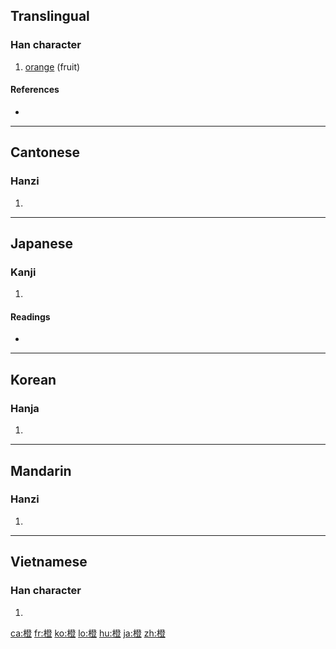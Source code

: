 ==Translingual==

===Han character===
{{Han char|rn=75|rad=木|as=12|sn=16|four=4291<sub>8</sub>|canj=木弓人廿 (DNOT)}}

# [[orange]] (fruit)

====References====
* {{Han ref|kx=0553.280|dkj=15552|dj=0942.110|hdz=21297.050|uh=6A59|ud=27225|bh=BEED|bd=48877}}

----

==Cantonese==

===Hanzi===
{{yue-hanzi|jyut=|y=chaang2, chaang4}}

# {{defn|Cantonese|sort=木12}}

----

==Japanese==

===Kanji===
{{ja-kanji|grade=|rs=木12}}

# {{defn|Japanese|sort=木12}}

====Readings====
* {{ja-readings|on=[[とう]] (tō)|kun=[[だいだい]] (daidai)}}

----

==Korean==

===Hanja===
{{ko-hanja|hangeul=[[등]], [[증]]|eumhun=|rv=deung, jeung|mr=tŭng, chŭng|y=tung, cung}}

# {{defn|Korean|sort=木12}}

----

==Mandarin==

===Hanzi===
{{cmn-hanzi|pin=[[chéng]] ([[cheng2]])|wg=ch'eng<sup>2</sup>}}

# {{defn|Mandarin|sort=木12}}

----

==Vietnamese==

===Han character===
{{vi-hantu|[[chanh]], [[tranh]]|rs=木12}}

# {{defn|Vietnamese|sort=木12}}

[[ca:橙]]
[[fr:橙]]
[[ko:橙]]
[[lo:橙]]
[[hu:橙]]
[[ja:橙]]
[[zh:橙]]